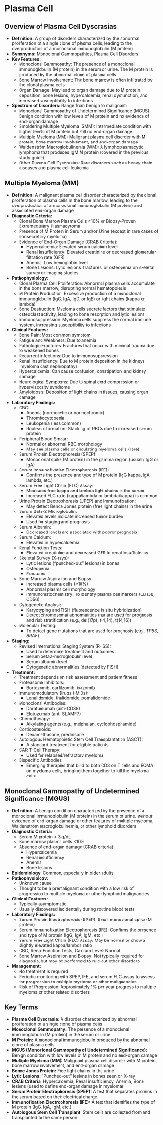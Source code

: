 # Plasma Cell {-}

## **Overview of Plasma Cell Dyscrasias** {-}

*   **Definition:** A group of disorders characterized by the abnormal proliferation of a single clone of plasma cells, leading to the overproduction of a monoclonal immunoglobulin (M protein)
*   **Synonyms:** Monoclonal Gammopathies, Plasma Cell Disorders
*   **Key Features:**
    *   Monoclonal Gammopathy: The presence of a monoclonal immunoglobulin (M protein) in the serum or urine. The M protein is produced by the abnormal clone of plasma cells
    *   Bone Marrow Involvement: The bone marrow is often infiltrated by the clonal plasma cells
    *   Organ Damage: May lead to organ damage due to M protein deposition, bone lesions, hypercalcemia, renal dysfunction, and increased susceptibility to infections
*   **Spectrum of Disorders:** Range from benign to malignant:
    *   Monoclonal Gammopathy of Undetermined Significance (MGUS): Benign condition with low levels of M protein and no evidence of end-organ damage
    *   Smoldering Multiple Myeloma (SMM): Intermediate condition with higher levels of M protein but still no end-organ damage
    *   Multiple Myeloma (MM): Malignant plasma cell disorder with M protein, bone marrow involvement, and end-organ damage
    *   Waldenström Macroglobulinemia (WM): A lymphoplasmacytic lymphoma that produces IgM M protein (covered in the previous study guide)
    *   Other Plasma Cell Dyscrasias: Rare disorders such as heavy chain diseases and plasma cell leukemia

## **Multiple Myeloma (MM)** {-}

*   **Definition:** A malignant plasma cell disorder characterized by the clonal proliferation of plasma cells in the bone marrow, leading to the overproduction of a monoclonal immunoglobulin (M protein) and associated end-organ damage
*   **Diagnostic Criteria:**
    *   Clonal Bone Marrow Plasma Cells ≥10% or Biopsy-Proven Extramedullary Plasmacytoma
    *   Presence of M Protein in Serum and/or Urine (except in rare cases of nonsecretory myeloma)
    *   Evidence of End-Organ Damage (CRAB Criteria):
        *   Hypercalcemia: Elevated serum calcium level
        *   Renal Insufficiency: Elevated creatinine or decreased glomerular filtration rate (GFR)
        *   Anemia: Low hemoglobin level
        *   Bone Lesions: Lytic lesions, fractures, or osteopenia on skeletal survey or imaging studies
*   **Pathophysiology:**
    *   Clonal Plasma Cell Proliferation: Abnormal plasma cells accumulate in the bone marrow, disrupting normal hematopoiesis
    *   M Protein Production: Excessive production of a monoclonal immunoglobulin (IgG, IgA, IgD, or IgE) or light chains (kappa or lambda)
    *   Bone Destruction: Myeloma cells secrete factors that stimulate osteoclast activity, leading to bone resorption and lytic lesions
    *   Immunosuppression: Myeloma cells suppress the normal immune system, increasing susceptibility to infections
*   **Clinical Features:**
    *   Bone Pain: Most common symptom
    *   Fatigue and Weakness: Due to anemia
    *   Pathologic Fractures: Fractures that occur with minimal trauma due to weakened bones
    *   Recurrent Infections: Due to immunosuppression
    *   Renal Insufficiency: Due to M protein deposition in the kidneys (myeloma cast nephropathy)
    *   Hypercalcemia: Can cause confusion, constipation, and kidney damage
    *   Neurological Symptoms: Due to spinal cord compression or hyperviscosity syndrome
    *   Amyloidosis: Deposition of light chains in tissues, causing organ damage
*   **Laboratory Findings:**
    *   CBC:
        *   Anemia (normocytic or normochromic)
        *   Thrombocytopenia
        *   Leukopenia (less common)
        *   Rouleaux formation: Stacking of RBCs due to increased serum protein
    *   Peripheral Blood Smear:
        *   Normal or abnormal RBC morphology
        *   May see plasma cells or circulating myeloma cells (rare)
    *   Serum Protein Electrophoresis (SPEP):
        *   Monoclonal spike (M protein) in the gamma region (usually IgG or IgA)
    *   Serum Immunofixation Electrophoresis (IFE):
        *   Confirms the presence and type of M protein (IgG kappa, IgA lambda, etc.)
    *   Serum Free Light Chain (FLC) Assay:
        *   Measures free kappa and lambda light chains in the serum
        *   Increased FLC ratio (kappa/lambda or lambda/kappa) is common
    *   Urine Protein Electrophoresis (UPEP) and Immunofixation:
        *   May detect Bence Jones protein (free light chains) in the urine
    *   Serum Beta-2 Microglobulin:
        *   Elevated levels indicate increased tumor burden
        *   Used for staging and prognosis
    *   Serum Albumin:
        *   Decreased levels are associated with poorer prognosis
    *   Serum Calcium:
        *   Elevated in hypercalcemia
    *   Renal Function Tests:
        *   Elevated creatinine and decreased GFR in renal insufficiency
    *   Skeletal Survey (X-rays):
        *   Lytic lesions ("punched-out" lesions) in bones
        *   Osteopenia
        *   Fractures
    *   Bone Marrow Aspiration and Biopsy:
        *   Increased plasma cells (≥10%)
        *   Abnormal plasma cell morphology
        *   Immunohistochemistry: To identify plasma cell markers (CD138, CD56)
    *   Cytogenetic Analysis:
        *   Karyotyping and FISH (fluorescence in situ hybridization)
        *   Detect chromosomal abnormalities that are used for prognosis and risk stratification (e.g., del(17p), t(4;14), t(14;16))
    *   Molecular Testing:
        *   To detect gene mutations that are used for prognosis (e.g., *TP53*, *BRAF*)

*   **Staging:**
    *   Revised International Staging System (R-ISS):
        *   Used to determine treatment and outcomes.
        *   Serum beta2-microglobulin level
        *   Serum albumin level
        *   Cytogenetic abnormalities (detected by FISH)

*   **Treatment:**
    *   Treatment depends on risk assessment and patient fitness
    *   Proteasome Inhibitors:
        *   Bortezomib, carfilzomib, ixazomib
    *   Immunomodulatory Drugs (IMiDs):
        *   Lenalidomide, thalidomide, pomalidomide
    *   Monoclonal Antibodies:
        *   Daratumumab (anti-CD38)
        *   Elotuzumab (anti-SLAMF7)
    *   Chemotherapy:
        *   Alkylating agents (e.g., melphalan, cyclophosphamide)
    *   Corticosteroids:
        *   Dexamethasone, prednisone
    *   Autologous Hematopoietic Stem Cell Transplantation (ASCT):
        *   A standard treatment for eligible patients
    *   CAR T-Cell Therapy:
        *   Used for relapsed/refractory myeloma
    *   Bispecific Antibodies:
        *   Emerging therapies that bind to both CD3 on T cells and BCMA on myeloma cells, bringing them together to kill the myeloma cells

## **Monoclonal Gammopathy of Undetermined Significance (MGUS)** {-}

*   **Definition:** A benign condition characterized by the presence of a monoclonal immunoglobulin (M protein) in the serum or urine, *without* evidence of end-organ damage or other features of multiple myeloma, Waldenström macroglobulinemia, or other lymphoid disorders
*   **Diagnostic Criteria:**
    *   Serum M protein < 3 g/dL
    *   Bone marrow plasma cells <10%
    *   Absence of end-organ damage (CRAB criteria):
        *   Hypercalcemia
        *   Renal insufficiency
        *   Anemia
        *   Bone lesions
*   **Epidemiology:** Common, especially in older adults
*   **Pathophysiology:**
    *   Unknown cause
    *   Thought to be a premalignant condition with a low risk of progression to multiple myeloma or other lymphoid malignancies
*   **Clinical Features:**
    *   Typically asymptomatic
    *   Usually discovered incidentally during routine blood tests
*   **Laboratory Findings:**
    *   Serum Protein Electrophoresis (SPEP): Small monoclonal spike (M protein)
    *   Serum Immunofixation Electrophoresis (IFE): Confirms the presence and type of M protein (IgG, IgA, IgM, etc.)
    *   Serum Free Light Chain (FLC) Assay: May be normal or show a slightly elevated kappa/lambda ratio
    *   CBC, Renal Function Tests, Calcium Level: Normal
    *   Bone Marrow Aspiration and Biopsy: Not typically required for diagnosis, but may be performed to rule out other disorders
*   **Management:**
    *   No treatment is required
    *   Periodic monitoring with SPEP, IFE, and serum FLC assay to assess for progression to multiple myeloma or other malignancies
    *   Risk of Progression: Approximately 1% per year progress to multiple myeloma or other related disorders

## **Key Terms** {-}

*   **Plasma Cell Dyscrasia:** A disorder characterized by abnormal proliferation of a single clone of plasma cells
*   **Monoclonal Gammopathy:** The presence of a monoclonal immunoglobulin (M protein) in the serum or urine
*   **M Protein:** A monoclonal immunoglobulin produced by the abnormal clone of plasma cells
*   **MGUS (Monoclonal Gammopathy of Undetermined Significance):** Benign condition with low levels of M protein and no end-organ damage
*   **Multiple Myeloma (MM):** Malignant plasma cell disorder with M protein, bone marrow involvement, and end-organ damage
*   **Bence Jones Protein:** Free light chains in the urine
*   **Lytic Lesions:** "Punched-out" lesions in bones seen on X-ray
*   **CRAB Criteria:** Hypercalcemia, Renal insufficiency, Anemia, Bone lesions (used to define end-organ damage in myeloma)
*   **Serum Protein Electrophoresis (SPEP):** A test that separates proteins in the serum based on their electrical charge
*   **Immunofixation Electrophoresis (IFE):** A test that identifies the type of M protein (IgG, IgA, IgM, etc.)
*   **Autologous Stem Cell Transplant:** Stem cells are collected from and transplanted to the same person
